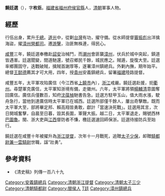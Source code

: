 '''饒廷選'''（{{bd|？年||1861年|catIdx=R}}），字'''枚臣'''。[[福建省|福建省]][[福州府|福州府]][[侯官縣|侯官縣]]人，[[清朝|清朝]]軍事人物。

==經歷==
行伍出身，累升[[千總|千總]]。[[道光|道光]]中，從剿[[台灣|台灣]]有功，擢守備。從水師提督[[竇振彪|竇振彪]]出洋擒海盜，擢[[漳州|漳州]][[營都司|營都司]]。遷[[游擊_(官名)|游擊]]，治匪無株連，得民心。

[[咸豐|咸豐]]三年，饒廷選奉檄赴[[詔安|詔安]]治械鬥，而[[潮州|潮州]]會匪襲[[漳州|漳州]]，伏兵於城中突起，鎮道皆遇害。廷選聞變，間道馳還，號召鄉民千餘，城民應之。賊遁，旋復大至。廷選率鄉團固守，迭戰破賊，擒賊首謝厚等，遂署漳州鎮總兵。外剿內撫，期年始平。總督[[王懿德|王懿德]]薦其才可大用，四年，授[[貴州|貴州]]安義鎮總兵，留署[[福建|福建]]陸路提督。

咸豐五年，太平軍攻陷廣信（今江西省[[上饒市|上饒市]]內），[[浙江|浙江]]戒嚴。饒廷選赴援，扼[[衢州|衢州]]。尋楚軍克廣信，太平軍知浙境有備，走徽州。六年，太平軍將領[[楊輔清|楊輔清]]意圖奪回廣信。廣信兵僅數百，知府[[沈葆楨|沈葆楨]]馳書告急。廷選方駐甲玉山，值大雨水漲，駛舟急行，當他到達廣信時太平軍已在城西。廷選所部僅千餘人，屢出奇擊敵。既而太平軍大至，部將畢定邦、賴高翔皆勇敢，獻計「當速決死戰」。廷選用其言，次日開城奮擊，自晨至日暮，毀其長圍，軍聲大振。越二日，太平軍退走，賜號西林[[巴圖魯|巴圖魯]]。閩、浙大吏與[[江西|江西]]督防者不慊，檄廷選速回師保浙。廷選待接防兵至始行。

饒廷選在咸豐十年被擢升為[[浙江|浙江]][[提督|提督]]，次年十一月戰死，追贈[[太子少保|太子少保]]，卹贈[[騎都尉兼一雲騎尉|騎都尉兼一雲騎尉]]世職，諡“壯勇”。

==參考資料==
*《清史稿》列傳一百八十九

{{DEFAULTSORT:R饒}}
[[Category:安義鎮總兵|Category:安義鎮總兵]]
[[Category:清朝浙江提督|Category:清朝浙江提督]]
[[Category:清朝太子三少|Category:清朝太子三少]]
[[Category:清朝騎都尉|Category:清朝騎都尉]]
[[Category:閩侯人|Category:閩侯人]]
[[Category:饒姓|T廷]]
[[Category:漳州鎮總兵|Category:漳州鎮總兵]]
